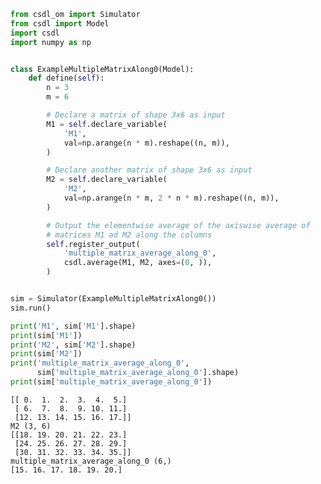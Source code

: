 ```py
from csdl_om import Simulator
from csdl import Model
import csdl
import numpy as np


class ExampleMultipleMatrixAlong0(Model):
    def define(self):
        n = 3
        m = 6

        # Declare a matrix of shape 3x6 as input
        M1 = self.declare_variable(
            'M1',
            val=np.arange(n * m).reshape((n, m)),
        )

        # Declare another matrix of shape 3x6 as input
        M2 = self.declare_variable(
            'M2',
            val=np.arange(n * m, 2 * n * m).reshape((n, m)),
        )

        # Output the elementwise average of the axiswise average of
        # matrices M1 ad M2 along the columns
        self.register_output(
            'multiple_matrix_average_along_0',
            csdl.average(M1, M2, axes=(0, )),
        )


sim = Simulator(ExampleMultipleMatrixAlong0())
sim.run()

print('M1', sim['M1'].shape)
print(sim['M1'])
print('M2', sim['M2'].shape)
print(sim['M2'])
print('multiple_matrix_average_along_0',
      sim['multiple_matrix_average_along_0'].shape)
print(sim['multiple_matrix_average_along_0'])
```


```M1 (3, 6)
[[ 0.  1.  2.  3.  4.  5.]
 [ 6.  7.  8.  9. 10. 11.]
 [12. 13. 14. 15. 16. 17.]]
M2 (3, 6)
[[18. 19. 20. 21. 22. 23.]
 [24. 25. 26. 27. 28. 29.]
 [30. 31. 32. 33. 34. 35.]]
multiple_matrix_average_along_0 (6,)
[15. 16. 17. 18. 19. 20.]
```
